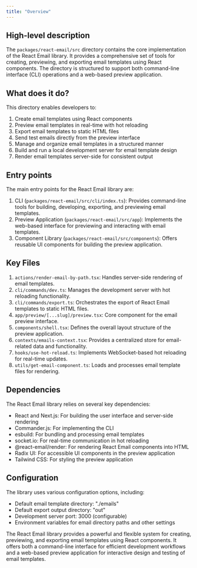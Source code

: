 ```yaml
---
title: "Overview"
---
```


## High-level description
The `packages/react-email/src` directory contains the core implementation of the React Email library. It provides a comprehensive set of tools for creating, previewing, and exporting email templates using React components. The directory is structured to support both command-line interface (CLI) operations and a web-based preview application.

## What does it do?
This directory enables developers to:

1. Create email templates using React components
2. Preview email templates in real-time with hot reloading
3. Export email templates to static HTML files
4. Send test emails directly from the preview interface
5. Manage and organize email templates in a structured manner
6. Build and run a local development server for email template design
7. Render email templates server-side for consistent output

## Entry points
The main entry points for the React Email library are:

1. CLI (`packages/react-email/src/cli/index.ts`): Provides command-line tools for building, developing, exporting, and previewing email templates.
2. Preview Application (`packages/react-email/src/app`): Implements the web-based interface for previewing and interacting with email templates.
3. Component Library (`packages/react-email/src/components`): Offers reusable UI components for building the preview application.

## Key Files

1. `actions/render-email-by-path.tsx`: Handles server-side rendering of email templates.
2. `cli/commands/dev.ts`: Manages the development server with hot reloading functionality.
3. `cli/commands/export.ts`: Orchestrates the export of React Email templates to static HTML files.
4. `app/preview/[...slug]/preview.tsx`: Core component for the email preview interface.
5. `components/shell.tsx`: Defines the overall layout structure of the preview application.
6. `contexts/emails-context.tsx`: Provides a centralized store for email-related data and functionality.
7. `hooks/use-hot-reload.ts`: Implements WebSocket-based hot reloading for real-time updates.
8. `utils/get-email-component.ts`: Loads and processes email template files for rendering.

## Dependencies
The React Email library relies on several key dependencies:

- React and Next.js: For building the user interface and server-side rendering
- Commander.js: For implementing the CLI
- esbuild: For bundling and processing email templates
- socket.io: For real-time communication in hot reloading
- @react-email/render: For rendering React Email components into HTML
- Radix UI: For accessible UI components in the preview application
- Tailwind CSS: For styling the preview application

## Configuration
The library uses various configuration options, including:

- Default email template directory: "./emails"
- Default export output directory: "out"
- Development server port: 3000 (configurable)
- Environment variables for email directory paths and other settings

The React Email library provides a powerful and flexible system for creating, previewing, and exporting email templates using React components. It offers both a command-line interface for efficient development workflows and a web-based preview application for interactive design and testing of email templates.
